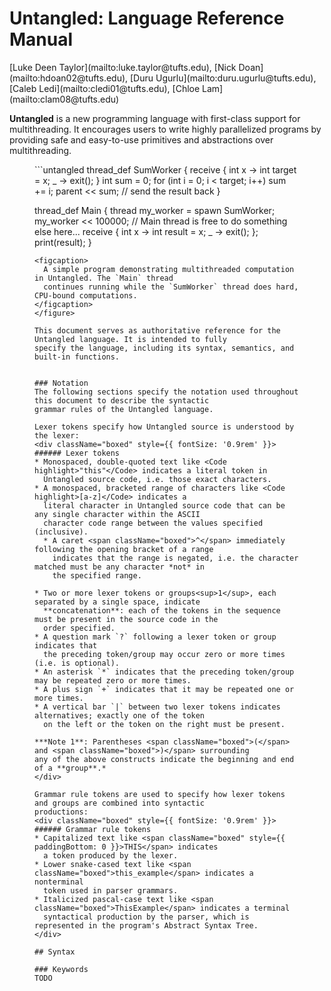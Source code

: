 

# Untangled: Language Reference Manual

<div style={{ marginTop: '-1rem', marginBottom: '3rem' }}>
  [Luke Deen Taylor](mailto:luke.taylor@tufts.edu),
  [Nick Doan](mailto:hdoan02@tufts.edu),
  [Duru Ugurlu](mailto:duru.ugurlu@tufts.edu),
  [Caleb Ledi](mailto:cledi01@tufts.edu),
  [Chloe Lam](mailto:clam08@tufts.edu)
</div>

**Untangled** is a new programming language with first-class support for multithreading. It
encourages users to write highly parallelized programs by providing safe and easy-to-use primitives
and abstractions over multithreading.

<figure>
  ```untangled
  thread_def SumWorker {
    receive { int x -> int target = x; _ -> exit(); }
    int sum = 0;
    for (int i = 0; i < target; i++) sum += i;
    parent << sum; // send the result back
  }

  thread_def Main {
    thread my_worker = spawn SumWorker;
    my_worker << 100000;
    // Main thread is free to do something else here...
    receive { int x -> int result = x; _ -> exit(); };
    print(result);
  }
  ```
  <figcaption>
    A simple program demonstrating multithreaded computation in Untangled. The `Main` thread
    continues running while the `SumWorker` thread does hard, CPU-bound computations.
  </figcaption>
</figure>

This document serves as authoritative reference for the Untangled language. It is intended to fully
specify the language, including its syntax, semantics, and built-in functions.


### Notation
The following sections specify the notation used throughout this document to describe the syntactic
grammar rules of the Untangled language.

Lexer tokens specify how Untangled source is understood by the lexer:
<div className="boxed" style={{ fontSize: '0.9rem' }}>
###### Lexer tokens
  * Monospaced, double-quoted text like <Code highlight>"this"</Code> indicates a literal token in
    Untangled source code, i.e. those exact characters.
  * A monospaced, bracketed range of characters like <Code highlight>[a-z]</Code> indicates a
    literal character in Untangled source code that can be any single character within the ASCII
    character code range between the values specified (inclusive).
    * A caret <span className="boxed">^</span> immediately following the opening bracket of a range
      indicates that the range is negated, i.e. the character matched must be any character *not* in
      the specified range.

  * Two or more lexer tokens or groups<sup>1</sup>, each separated by a single space, indicate
    **concatenation**: each of the tokens in the sequence must be present in the source code in the
    order specified.
  * A question mark `?` following a lexer token or group indicates that
    the preceding token/group may occur zero or more times (i.e. is optional).
  * An asterisk `*` indicates that the preceding token/group may be repeated zero or more times.
  * A plus sign `+` indicates that it may be repeated one or more times.
  * A vertical bar `|` between two lexer tokens indicates alternatives; exactly one of the token
    on the left or the token on the right must be present.

***Note 1**: Parentheses <span className="boxed">(</span> and <span className="boxed">)</span> surrounding
any of the above constructs indicate the beginning and end of a **group**.*
</div>

Grammar rule tokens are used to specify how lexer tokens and groups are combined into syntactic
productions:
<div className="boxed" style={{ fontSize: '0.9rem' }}>
###### Grammar rule tokens
  * Capitalized text like <span className="boxed" style={{ paddingBottom: 0 }}>THIS</span> indicates
    a token produced by the lexer.
  * Lower snake-cased text like <span className="boxed">this_example</span> indicates a nonterminal
    token used in parser grammars.
  * Italicized pascal-case text like <span className="boxed">ThisExample</span> indicates a terminal
    syntactical production by the parser, which is represented in the program's Abstract Syntax Tree.
</div>

## Syntax

### Keywords
TODO
